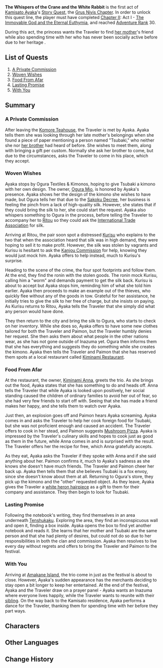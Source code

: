 {{Act Infobox
|image          = Story Card Grus Nivis Chapter Act I.png
|type           = Story
|chapter        = Grus Nivis Chapter
|act            = I
|character      = Kamisato Ayaka
|ARReq          = 30
|archonQuestReq = [[Chapter II]]: Act I - [[The Immovable God and the Eternal Euthymia]]
}}
'''The Whispers of the Crane and the White Rabbit''' is the first act of [[Kamisato Ayaka]]'s [[Story Quest]], the [[Grus Nivis Chapter]]. In order to unlock this quest line, the player must have completed [[Chapter II]]: Act I - [[The Immovable God and the Eternal Euthymia]], and reached [[Adventure Rank]] 30.

During this act, the princess wants the Traveler to find [[Kamisato Kayo|her mother]]'s friend while also spending time with her who has never been socially active before due to her heritage .

==List of Quests==
# [[A Private Commission]]
# [[Woven Wishes]]
# [[Food From Afar]]
# [[Lasting Promise]]
# [[With You]]

==Summary==
===A Private Commission===
After leaving the [[Komore Teahouse]], the Traveler is met by Ayaka. Ayaka tells them she was looking through her late mother's belongings when she found a piece of paper mentioning a person named "Tsubaki," who neither she nor [[Kamisato Ayato|her brother]] had heard of before. She wishes to meet them, along with bringing a gift per custom. Normally she ask her brother to come, but due to the circumstances, asks the Traveler to come in his place, which they accept.

===Woven Wishes===
Ayaka stops by Ogura Textiles & Kimonos, hoping to give Tsubaki a kimono with her own design. The owner, [[Ogura Mio]], is honored by Ayaka's presence. Ayaka shows her the design of the kimono she wishes to have made, but Ogura tells her that due to the [[Sakoku Decree]], her business is feeling the pinch from a lack of high-quality silk. However, she states that if they could bring the silk to her, she could start the request. Ayaka also whispers something to Ogura in the process, before telling the Traveler to accompany her to [[Ritou]] so they could ask the [[International Trade Association]] for silk.

Arriving at Ritou, the pair soon spot a distressed [[Kurisu]] who explains to the two that when the association heard that silk was in high demand, they were hoping to sell it to make profit. However, the silk was stolen by vagrants and Kurisu is hesitant to ask the [[Kanjou Commission]] for help, knowing they would just mock him. Ayaka offers to help instead, much to Kurisu's surprise.

Heading to the scene of the crime, the four spot footprints and follow them. At the end, they find the ronin with the stolen goods. The ronin mock Kurisu, calling him a "worm" and demands payment to get the silk back. Kurisu is about to accept but Ayaka stops him, reminding him of what she told him earlier. Ayaka then proceeds to make an example out of the thieves, who quickly flee without any of the goods in tow. Grateful for her assistance, he initially tries to give the silk to her free of charge, but she insists on paying. As Kurisu returns to Ritou, Ayaka tells the Traveler that she simply did what any person would have done.

They then return to the city and bring the silk to Ogura, who starts to check on her inventory. While she does so, Ayaka offers to have some new clothes tailored for both the Traveler and Paimon, but the Traveler humbly denies her request. She then asks them about what people in the other nations wear, as she has not gone outside of Inazuma yet. Ogura then informs them that she has everything and suggests they do something while she creates the kimono. Ayaka then tells the Traveler and Paimon that she has reserved them spots at a local restaurant called [[Kiminami Restaurant]].

===Food From Afar===
At the restaurant, the owner, [[Kiminami Anna]], greets the trio. As she brings out the food, Ayaka states that she has something to do and heads off. Anna tells the Traveler that while Ayaka is looked upon positively, her social standing caused the children of ordinary families to avoid her out of fear, so she had very few friends to start off with. Seeing that she has made a friend makes her happy, and she tells them to watch over Ayaka.

Just then, an explosion goes off and Paimon hears Ayaka screaming. Ayaka comes in and asks the Traveler to help her cook foreign food for Tsubaki, but she was not proficient enough and caused an accident. The Traveler offers to cook in her stead, and Paimon suggests [[Mushroom Pizza]]. Ayaka is impressed by the Traveler's culinary skills and hopes to cook just as good as them in the future, while Anna comes in and is surprised with the result. The Traveler offers her the recipe for free, which Anna gratefully accepts.

As they eat, Ayaka asks the Traveler if they spoke with Anna and if she said anything about her. Paimon confirms it, much to Ayaka's sadness as she knows she doesn't have much friends. The Traveler and Paimon cheer her back up. Ayaka then tells them that she believes Tsubaki is a fox envoy, since she doesn't know about them at all. Returning to Ogura's store, they pick up the kimono and the "other" requested object. As they leave, Ayaka gives the Traveler a [[White Heron Hairpin|white heron hairpiece]] as a gift to them for their company and assistance. They then begin to look for Tsubaki.

===Lasting Promise===
Following the notebook's writing, they find themselves in an area underneath [[Tenshukaku]]. Exploring the area, they find an inconspicuous wall and open it, finding a box inside. Ayaka opens the box to find yet another notebook and reads it. She learns that her mother and Tsubaki are the same person and that she had plenty of desires, but could not do so due to her responsibilities in both the clan and commission. Ayaka then resolves to live every day without regrets and offers to bring the Traveler and Paimon to the festival.

===With You===
Arriving at [[Amakane Island]], the trio come in just as the festival is about to close. However, Ayaka's sudden appearance has the merchants deciding to stay open a bit longer to keep her entertained. At the end of the festival, Ayaka and the Traveler draw on a prayer panel - Ayaka wants an Inazuma where everyone lives happily, while the Traveler wants to reunite with their [[Traveler's Sibling|sibling]]. On the way back to the Kamisato residence, Ayaka performs a dance for the Traveler, thanking them for spending time with her before they part ways.

==Characters==
{{Character Appearances|The Whispers of the Crane and the White Rabbit|type=Story Quest}}

==Other Languages==
{{Other Languages
|en      = The Whispers of the Crane and the White Rabbit
|zhs     = 鹤与白兔的诉说
|zhs_rm  = Hè yǔ Báitù de Sùshuō
|zht     = 鶴與白兔的訴說
|zht_rm  = Hè yǔ Báitù de Sùshuō
|zh_tl   = Crane and White Rabbit's Tale
|ja      = 鶴と白兎はかく語りき
|ja_rm   = Tsuru to Shiro Usagi wa Kaku Katariki
|ja_tl   = Narrative of the Crane and the White Rabbit
|ko      = 학과 흰토끼의 이야기
|ko_rm   = Hak-gwa Huinttokki-ui Iyagi
|ko_tl   = The Tale of the Crane and the White Rabbit
|es      = El cuento de la grulla y el conejo blanco
|es_tl   = The Tale of the Crane and the White Rabbit
|fr      = Les murmures de la grue et du lapin blanc
|fr_tl   = The Whispers of the Crane and the White Rabbit
|ru      = Перешёптывания журавля и белого кролика
|ru_tl   = The Whispers of the Crane and the White Rabbit
|th      = เรื่องราวของนกกระเรียน และกระต่ายขาว
|th_rm   = 
|th_tl   = Story of the Crane and the White Rabbit
|vi      = Câu Chuyện Về {{tt|Hạc|鹤}} Và {{tt|Thỏ|兔}} Trắng
|vi_tl   = The Story of the Crane and the White Rabbit
|de      = Das Märchen vom Kranich und dem weißen Kaninchen
|de_tl   = The Myth of the Crane and the White Rabbit
|id      = Kisah Bangau dan Kelinci Putih
|id_tl   = The Story of the Crane and the White Rabbit
|pt      = Os Sussurros da Garça e o Coelho Branco
|pt_tl   = The Whispers of the Crane and the White Rabbit
}}

==Change History==
{{Change History|2.0}}